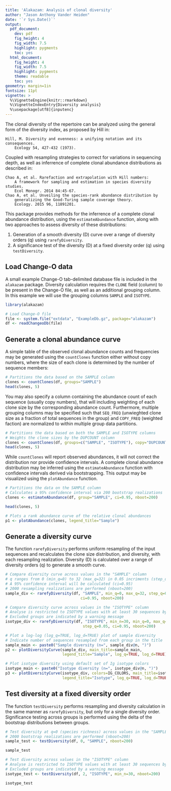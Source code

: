 ```yaml
---
title: 'Alakazam: Analysis of clonal diversity'
author: "Jason Anthony Vander Heiden"
date: '`r Sys.Date()`'
output:
  pdf_document:
    dev: pdf
    fig_height: 4
    fig_width: 7.5
    highlight: pygments
    toc: yes
  html_document:
    fig_height: 4
    fig_width: 7.5
    highlight: pygments
    theme: readable
    toc: yes
geometry: margin=1in
fontsize: 11pt
vignette: >
  %\VignetteEngine{knitr::rmarkdown} 
  %\VignetteIndexEntry{Diversity analysis} 
  %\usepackage[utf8]{inputenc}
---
```


The clonal diversity of the repertoire can be analyzed using the general form
of the diversity index, as proposed by Hill in:

    Hill, M. Diversity and evenness: a unifying notation and its consequences. 
        Ecology 54, 427-432 (1973).

Coupled with resampling strategies to correct for variations in sequencing 
depth, as well as inferrence of complete clonal abundance distributions as 
described in:

    Chao A, et al. Rarefaction and extrapolation with Hill numbers: 
        A framework for sampling and estimation in species diversity studies. 
        Ecol Monogr. 2014 84:45-67.
    Chao A, et al. Unveiling the species-rank abundance distribution by 
        generalizing the Good-Turing sample coverage theory. 
        Ecology. 2015 96, 11891201.

This package provides methods for the inferrence of a complete clonal 
abundance distribution, using the `estimateAbundance` function, along with 
two approaches to assess diversity of these distributions: 

1. Generation of a smooth diversity (D) curve over a range of diversity orders (q) 
using `rarefyDiversity`.
2. A significance test of the diversity (D) at a fixed diversity order (q) using 
`testDiversity`.


Load Change-O data
--------------------------------------------------------------------------------
A small example Change-O tab-delimited database file is included in the 
`alakazam` package. Diversity calculation requires the `CLONE` field 
(column) to be present in the Change-O file, as well as an additional grouping 
column. In this example we will use the grouping columns `SAMPLE` and `ISOTYPE`.

```r
library(alakazam)

# Load Change-O file
file <- system.file("extdata", "ExampleDb.gz", package="alakazam")
df <- readChangeoDb(file)
```

Generate a clonal abundance curve
--------------------------------------------------------------------------------

A simple table of the observed clonal abundance counts and frequencies may be
generated using the `countClones` function either without copy numbers, where
the size of each clone is determined by the number of sequence members:

```r
# Partitions the data based on the SAMPLE column
clones <- countClones(df, groups="SAMPLE")
head(clones, 5)
```

You may also specify a column containing the abundance count of each sequence 
(usually copy numbers), that will including weighting of each clone size by the 
corresponding abundance count. Furthermore, multiple grouping columns may be
specified such that `SEQ_FREQ` (unwieghted clone size as a fraction
of total sequences in the group) and `COPY_FREQ` (weighted faction) are 
normalized to within multiple group data partitions.

```r
# Partitions the data based on both the SAMPLE and ISOTYPE columns
# Weights the clone sizes by the DUPCOUNT column
clones <- countClones(df, groups=c("SAMPLE", "ISOTYPE"), copy="DUPCOUNT")
head(clones, 5)
```

While `countClones` will report observed abundances, it will not correct the
distribution nor provide confidence intervals. A complete clonal abundance 
distribution may be inferred using the `estimateAbundance` function with
confidence intervals derived via bootstrapping.  This output may be visualized
using the `plotAbundance` function.

```r
# Partitions the data on the SAMPLE column
# Calculates a 95% confidence interval via 200 bootstrap realizations
clones <- estimateAbundance(df, group="SAMPLE", ci=0.95, nboot=200)
```
```r
head(clones, 5)

# Plots a rank abundance curve of the relative clonal abundances
p1 <- plotAbundance(clones, legend_title="Sample")
```


Generate a diversity curve
--------------------------------------------------------------------------------
The function `rarefyDiversity` performs uniform resampling of the input 
sequences and recalculates the clone size distribution, and diversity, with each 
resampling realization. Diversity (D) is calculated over a range of diversity 
orders (q) to generate a smooth curve.

```r
# Compare diversity curve across values in the "SAMPLE" column
# q ranges from 0 (min_q=0) to 32 (max_q=32) in 0.05 incriments (step_q=0.05)
# A 95% confidence interval will be calculated (ci=0.95)
# 2000 resampling realizations are performed (nboot=200)
sample_div <- rarefyDiversity(df, "SAMPLE", min_q=0, max_q=32, step_q=0.05, 
                                 ci=0.95, nboot=200)

# Compare diversity curve across values in the "ISOTYPE" column
# Analyse is restricted to ISOTYPE values with at least 30 sequences by min_n=30
# Excluded groups are indicated by a warning message
isotype_div <- rarefyDiversity(df, "ISOTYPE", min_n=30, min_q=0, max_q=32, 
                                  step_q=0.05, ci=0.95, nboot=200)
```

```r
# Plot a log-log (log_q=TRUE, log_d=TRUE) plot of sample diversity
# Indicate number of sequences resampled from each group in the title
sample_main <- paste0("Sample diversity (n=", sample_div@n, ")")
p2 <- plotDiversityCurve(sample_div, main_title=sample_main, 
                         legend_title="Sample", log_q=TRUE, log_d=TRUE)

# Plot isotype diversity using default set of Ig isotype colors
isotype_main <- paste0("Isotype diversity (n=", isotype_div@n, ")")
p3 <- plotDiversityCurve(isotype_div, colors=IG_COLORS, main_title=isotype_main, 
                         legend_title="Isotype", log_q=TRUE, log_d=TRUE)
```

Test diversity at a fixed diversity order
--------------------------------------------------------------------------------
The function `testDiversity` performs resampling and diversity calculation in 
the same manner as `rarefyDiversity`, but only for a single diversity order. 
Significance testing across groups is performed using the delta of the bootstrap
distributions between groups.

```r
# Test diversity at q=0 (species richness) across values in the "SAMPLE" column
# 2000 bootstrap realizations are performed (nboot=200)
sample_test <- testDiversity(df, 0, "SAMPLE", nboot=200)
```
```r
sample_test
```
```r
# Test diversity across values in the "ISOTYPE" column
# Analyse is restricted to ISOTYPE values with at least 30 sequences by min_n=30
# Excluded groups are indicated by a warning message
isotype_test <- testDiversity(df, 2, "ISOTYPE", min_n=30, nboot=200)
```
```r
isotype_test
```
